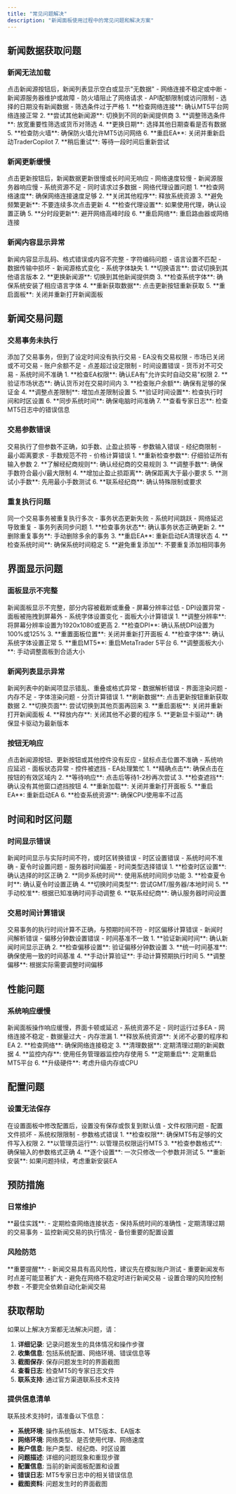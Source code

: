 ```yaml
---
title: "常见问题解决"
description: "新闻面板使用过程中的常见问题和解决方案"
---
```


## 新闻数据获取问题

### 新闻无法加载

<AccordionGroup>
  <Accordion title="问题描述">
    点击新闻源按钮后，新闻列表显示空白或显示"无数据"
  </Accordion>
  
  <Accordion title="可能原因">
    - 网络连接不稳定或中断
    - 新闻源服务器维护或故障
    - 防火墙阻止了网络请求
    - API配额限制或访问限制
    - 选择的日期没有新闻数据
    - 筛选条件过于严格
  </Accordion>
  
  <Accordion title="解决方案">
    1. **检查网络连接**: 确认MT5平台网络连接正常
    2. **尝试其他新闻源**: 切换到不同的新闻提供商
    3. **调整筛选条件**: 放宽重要性筛选或货币对筛选
    4. **更换日期**: 选择其他日期查看是否有数据
    5. **检查防火墙**: 确保防火墙允许MT5访问网络
    6. **重启EA**: 关闭并重新启动TraderCopilot
    7. **稍后重试**: 等待一段时间后重新尝试
  </Accordion>
</AccordionGroup>

### 新闻更新缓慢

<AccordionGroup>
  <Accordion title="问题描述">
    点击更新按钮后，新闻数据更新很慢或长时间无响应
  </Accordion>
  
  <Accordion title="可能原因">
    - 网络速度较慢
    - 新闻源服务器响应慢
    - 系统资源不足
    - 同时请求过多数据
    - 网络代理设置问题
  </Accordion>
  
  <Accordion title="解决方案">
    1. **检查网络速度**: 确保网络连接速度足够
    2. **关闭其他程序**: 释放系统资源
    3. **避免频繁更新**: 不要连续多次点击更新
    4. **检查代理设置**: 如果使用代理，确认设置正确
    5. **分时段更新**: 避开网络高峰时段
    6. **重启网络**: 重启路由器或网络连接
  </Accordion>
</AccordionGroup>

### 新闻内容显示异常

<AccordionGroup>
  <Accordion title="问题描述">
    新闻内容显示乱码、格式错误或内容不完整
  </Accordion>
  
  <Accordion title="可能原因">
    - 字符编码问题
    - 语言设置不匹配
    - 数据传输中损坏
    - 新闻源格式变化
    - 系统字体缺失
  </Accordion>
  
  <Accordion title="解决方案">
    1. **切换语言**: 尝试切换到其他语言版本
    2. **更换新闻源**: 切换到其他新闻提供商
    3. **检查系统字体**: 确保系统安装了相应语言字体
    4. **重新获取数据**: 点击更新按钮重新获取
    5. **重启面板**: 关闭并重新打开新闻面板
  </Accordion>
</AccordionGroup>

## 新闻交易问题

### 交易事务未执行

<AccordionGroup>
  <Accordion title="问题描述">
    添加了交易事务，但到了设定时间没有执行交易
  </Accordion>
  
  <Accordion title="可能原因">
    - EA没有交易权限
    - 市场已关闭或不可交易
    - 账户余额不足
    - 点差超过设定限制
    - 时间设置错误
    - 货币对不可交易
    - 系统时间不准确
  </Accordion>
  
  <Accordion title="解决方案">
    1. **检查EA权限**: 确认EA有"允许实时自动交易"权限
    2. **验证市场状态**: 确认货币对在交易时间内
    3. **检查账户余额**: 确保有足够的保证金
    4. **调整点差限制**: 增加点差限制设置
    5. **验证时间设置**: 检查执行时间和时区设置
    6. **同步系统时间**: 确保电脑时间准确
    7. **查看专家日志**: 检查MT5日志中的错误信息
  </Accordion>
</AccordionGroup>

### 交易参数错误

<AccordionGroup>
  <Accordion title="问题描述">
    交易执行了但参数不正确，如手数、止盈止损等
  </Accordion>
  
  <Accordion title="可能原因">
    - 参数输入错误
    - 经纪商限制
    - 最小距离要求
    - 手数规范不符
    - 价格计算错误
  </Accordion>
  
  <Accordion title="解决方案">
    1. **重新检查参数**: 仔细验证所有输入参数
    2. **了解经纪商规则**: 确认经纪商的交易规则
    3. **调整手数**: 确保手数符合最小/最大限制
    4. **增加止盈止损距离**: 确保距离大于最小要求
    5. **测试小手数**: 先用最小手数测试
    6. **联系经纪商**: 确认特殊限制或要求
  </Accordion>
</AccordionGroup>

### 重复执行问题

<AccordionGroup>
  <Accordion title="问题描述">
    同一个交易事务被重复执行多次
  </Accordion>
  
  <Accordion title="可能原因">
    - 事务状态更新失败
    - 系统时间跳跃
    - 网络延迟导致重复
    - 事务列表同步问题
  </Accordion>
  
  <Accordion title="解决方案">
    1. **检查事务状态**: 确认事务状态正确更新
    2. **删除重复事务**: 手动删除多余的事务
    3. **重启EA**: 重新启动EA清理状态
    4. **检查系统时间**: 确保系统时间稳定
    5. **避免重复添加**: 不要重复添加相同事务
  </Accordion>
</AccordionGroup>

## 界面显示问题

### 面板显示不完整

<AccordionGroup>
  <Accordion title="问题描述">
    新闻面板显示不完整，部分内容被截断或重叠
  </Accordion>
  
  <Accordion title="可能原因">
    - 屏幕分辨率过低
    - DPI设置异常
    - 面板被拖拽到屏幕外
    - 系统字体设置变化
    - 面板大小计算错误
  </Accordion>
  
  <Accordion title="解决方案">
    1. **调整分辨率**: 将屏幕分辨率设置为1920x1080或更高
    2. **检查DPI**: 确认系统DPI设置为100%或125%
    3. **重置面板位置**: 关闭并重新打开面板
    4. **检查字体**: 确认系统字体设置正常
    5. **重启MT5**: 重启MetaTrader 5平台
    6. **调整面板大小**: 手动调整面板到合适大小
  </Accordion>
</AccordionGroup>

### 新闻列表显示异常

<AccordionGroup>
  <Accordion title="问题描述">
    新闻列表中的新闻项显示错乱、重叠或格式异常
  </Accordion>
  
  <Accordion title="可能原因">
    - 数据解析错误
    - 界面渲染问题
    - 内存不足
    - 字体渲染问题
    - 分页计算错误
  </Accordion>
  
  <Accordion title="解决方案">
    1. **刷新数据**: 点击更新按钮重新获取数据
    2. **切换页面**: 尝试切换到其他页面再回来
    3. **重启面板**: 关闭并重新打开新闻面板
    4. **释放内存**: 关闭其他不必要的程序
    5. **更新显卡驱动**: 确保显卡驱动为最新版本
  </Accordion>
</AccordionGroup>

### 按钮无响应

<AccordionGroup>
  <Accordion title="问题描述">
    点击新闻源按钮、更新按钮或其他控件没有反应
  </Accordion>
  
  <Accordion title="可能原因">
    - 鼠标点击位置不准确
    - 系统响应延迟
    - 面板状态异常
    - 控件被遮挡
    - EA处理繁忙
  </Accordion>
  
  <Accordion title="解决方案">
    1. **精确点击**: 确保点击在按钮的有效区域内
    2. **等待响应**: 点击后等待1-2秒再次尝试
    3. **检查遮挡**: 确认没有其他窗口遮挡按钮
    4. **重新加载**: 关闭并重新打开面板
    5. **重启EA**: 重新启动EA
    6. **检查系统资源**: 确保CPU使用率不过高
  </Accordion>
</AccordionGroup>

## 时间和时区问题

### 时间显示错误

<AccordionGroup>
  <Accordion title="问题描述">
    新闻时间显示与实际时间不符，或时区转换错误
  </Accordion>
  
  <Accordion title="可能原因">
    - 时区设置错误
    - 系统时间不准确
    - 夏令时设置问题
    - 服务器时间偏差
    - 时间类型选择错误
  </Accordion>
  
  <Accordion title="解决方案">
    1. **检查时区设置**: 确认选择的时区正确
    2. **同步系统时间**: 使用系统时间同步功能
    3. **检查夏令时**: 确认夏令时设置正确
    4. **切换时间类型**: 尝试GMT/服务器/本地时间
    5. **手动校准**: 根据已知准确时间手动调整
    6. **联系经纪商**: 确认服务器时间设置
  </Accordion>
</AccordionGroup>

### 交易时间计算错误

<AccordionGroup>
  <Accordion title="问题描述">
    交易事务的执行时间计算不正确，与预期时间不符
  </Accordion>
  
  <Accordion title="可能原因">
    - 时区偏移计算错误
    - 新闻时间解析错误
    - 偏移分钟数设置错误
    - 时间基准不一致
  </Accordion>
  
  <Accordion title="解决方案">
    1. **验证新闻时间**: 确认新闻时间显示正确
    2. **检查偏移设置**: 验证偏移分钟数设置
    3. **统一时间基准**: 确保使用一致的时间基准
    4. **手动计算验证**: 手动计算预期执行时间
    5. **调整偏移**: 根据实际需要调整时间偏移
  </Accordion>
</AccordionGroup>

## 性能问题

### 系统响应缓慢

<AccordionGroup>
  <Accordion title="问题描述">
    新闻面板操作响应缓慢，界面卡顿或延迟
  </Accordion>
  
  <Accordion title="可能原因">
    - 系统资源不足
    - 同时运行过多EA
    - 网络连接不稳定
    - 数据量过大
    - 内存泄漏
  </Accordion>
  
  <Accordion title="解决方案">
    1. **释放系统资源**: 关闭不必要的程序和EA
    2. **检查网络**: 确保网络连接稳定
    3. **清理数据**: 定期清理过期的新闻数据
    4. **监控内存**: 使用任务管理器监控内存使用
    5. **定期重启**: 定期重启MT5平台
    6. **升级硬件**: 考虑升级内存或CPU
  </Accordion>
</AccordionGroup>

## 配置问题

### 设置无法保存

<AccordionGroup>
  <Accordion title="问题描述">
    在设置面板中修改配置后，设置没有保存或恢复到默认值
  </Accordion>
  
  <Accordion title="可能原因">
    - 文件权限问题
    - 配置文件损坏
    - 系统权限限制
    - 参数格式错误
  </Accordion>
  
  <Accordion title="解决方案">
    1. **检查权限**: 确保MT5有足够的文件写入权限
    2. **以管理员运行**: 以管理员权限运行MT5
    3. **检查参数格式**: 确保输入的参数格式正确
    4. **逐个设置**: 一次只修改一个参数并测试
    5. **重新安装**: 如果问题持续，考虑重新安装EA
  </Accordion>
</AccordionGroup>

## 预防措施

### 日常维护

<Tip>
**最佳实践**:
- 定期检查网络连接状态
- 保持系统时间的准确性
- 定期清理过期的交易事务
- 监控新闻交易的执行情况
- 备份重要的配置设置
</Tip>

### 风险防范

<Warning>
**重要提醒**:
- 新闻交易具有高风险性，建议先在模拟账户测试
- 重要新闻发布时点差可能显著扩大
- 避免在网络不稳定时进行新闻交易
- 设置合理的风险控制参数
- 不要完全依赖自动化新闻交易
</Warning>

## 获取帮助

如果以上解决方案都无法解决问题，请：

1. **详细记录**: 记录问题发生的具体情况和操作步骤
2. **收集信息**: 包括系统配置、网络环境、错误信息等
3. **截图保存**: 保存问题发生时的界面截图
4. **查看日志**: 检查MT5的专家日志文件
5. **联系支持**: 通过官方渠道联系技术支持


### 提供信息清单

联系技术支持时，请准备以下信息：

- **系统环境**: 操作系统版本、MT5版本、EA版本
- **网络环境**: 网络类型、是否使用代理、网络速度
- **账户信息**: 账户类型、经纪商、时区设置
- **问题描述**: 详细的问题现象和重现步骤
- **配置信息**: 当前的新闻面板配置和设置
- **错误日志**: MT5专家日志中的相关错误信息
- **截图资料**: 问题发生时的界面截图
